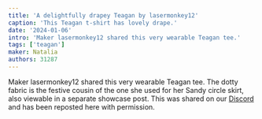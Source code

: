 ```yaml
---
title: 'A delightfully drapey Teagan by lasermonkey12'
caption: 'This Teagan t-shirt has lovely drape.'
date: '2024-01-06'
intro: 'Maker lasermonkey12 shared this very wearable Teagan tee.'
tags: ['teagan']
maker: Natalia
authors: 31287
---
```


<!-- truncate -->

Maker lasermonkey12 shared this very wearable Teagan tee. The dotty fabric is the festive cousin of the one she used for her Sandy circle skirt, also viewable in a separate showcase post. This was shared on our [Discord](https://discord.freesewing.org/) and has been reposted here with permission.
